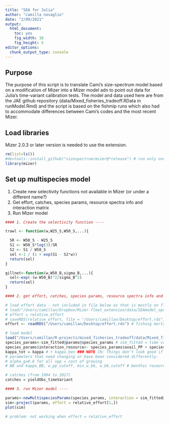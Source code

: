 ```yaml
---
title: "SEA for Julia"
author: "camilla novaglio"
date: "2/09/2021"
output:
  html_document:
    toc: yes
    fig_width: 10
    fig_height: 5
editor_options: 
  chunk_output_type: console
---
```


## Purpose

The purpose of this script is to translate Cami's size-spectrum model based on a modification of Mizer into a Mizer model adn to point out data for Julia's time-variant calibration tests. The model and data used here are from the JAE github repository (data/Mixed_fisheries_tradeoff.RData in runModel.Rmd) and the script is based on the fishmip runs which also had to accommodate differences between Cami's codes and the most recent Mizer.

## Load libraries
Mizer 2.0.3 or later version is needed to use the extension. 

```r

rm(list=ls())
#devtools::install_github("sizespectrum/mizer@*release") # run only once to load the most updated version (@v2.0.3, or @*release)
library(mizer)

```

## Set up multispecies model 

1. Create new selectivity functions not available in Mizer (or under a different name?)
2. Get effort, catches, species params, resource spectra info and interaction matrix
3. Run Mizer model 

```r

#### 1. Create the selectivity function ----

trawl <- function(w,W25_S,W50_S,...){

  SR <- W50_S - W25_S
  S1 <- W50_S*log(3)/SR
  S2 <- S1 / W50_S
  sel <-1 / (1 + exp(S1 - S2*w))
  return(sel)
}

gillnet<-function(w,W50_B,sigma_B,...){
  sel<-exp(-(w-W50_B)^2/sigma_B^2)
  return(sel)
}

#### 2. get effort, catches, species params, resource spectra info and interaction matrix ----

# load effort data - not included in file below as that is mostly on fleet dynamics 
# load("/Users/camillan/Dropbox/Mizer-fleet_extension/data/SEAmodel_opn3.RData")
# effort = relative_effort
# saveRDS(relative_effort, file = "/Users/camillan/Desktop/effort.rds")
effort <- readRDS("/Users/camillan/Desktop/effort.rds") # fishnig mortality from stock assessments 

# load model
load("/Users/camillan/R-projects/mixed_fisheries_tradeoff/data/Mixed_fisheries_tradeoff.RData")
species_params<-sim_fitted@params@species_params # sim_fitted = time variant model (calibrated at equilibrium using mean catches between 1994 and 2004)
species_params$interaction_resource<- species_params$avail_PP + species_params$avail_BB # 2 resource spectra here merged
kappa_tot = kappa # + kappa_ben ### NOTE CN: Things don't look good if we add the 2 kappas, possibly because of 1) different allocation of PP and BB to species is not taken into account anymore (see line above) and 2) huge cutoff size for PP as only one among PP and BB can be considered (see line below). 
# parameters that need changing or have been considered differently: 
# alpha_g=0.6 for all spp = cost of growing 
# BB and kappa_BB, w_pp_cutoff, min_w_bb, w_bb_cutoff # benthic resource spectrum 

# catches (from 1994 to 2017)
catches = yieldObs_timeVariant

#### 3. run Mizer model ----

params<-newMultispeciesParams(species_params, interaction = sim_fitted@params@interaction, no_w=100, kappa = kappa_tot, w_pp_cutoff = w_bb_cutoff)
sim<-project(params, effort = relative_effort[1,])
plot(sim) 

# problem: not working when effort = relative_effort

```
